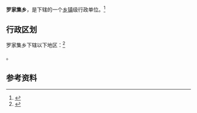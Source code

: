 {{中国乡级行政区|62/29/25/202/000}}

'''罗家集乡'''，是{{PRC admin/fullname|62/29/25/202/000|3}}下辖的一个[[乡镇|乡镇]]级行政单位。<ref>{{PRC admin/ref sgc|{{PRC admin/parent|62/29/25/202/000}}}}</ref>

== 行政区划 ==

罗家集乡下辖以下地区：<ref>{{PRC admin/ref sgc|62/29/25/202/000}}</ref>

{{PRC admin/children|62/29/25/202/000}}。

== 参考资料 ==

{{reflist}}

{{行政区划小作品}}
{{PRC admin/navcat|62/29/25/202/000}}
